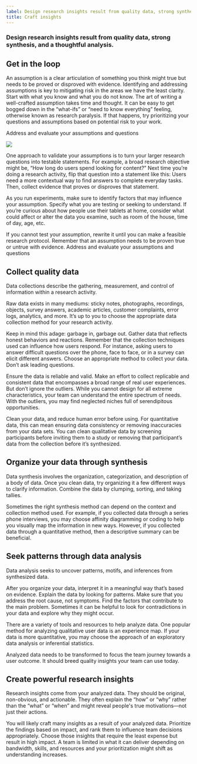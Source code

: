 ```yaml
---
label: Design research insights result from quality data, strong synthesis, and a thoughtful analysis.
title: Craft insights
---
```


### Design research insights result from quality data, strong synthesis, and a thoughtful analysis.

## Get in the loop

An assumption is a clear articulation of something you think might true but needs to be proved or disproved with evidence. Identifying and addressing assumptions is key to mitigating risk in the areas we have the least clarity. Start with what you know and what you do not know. The art of writing a well-crafted assumption takes time and thought. It can be easy to get bogged down in the “what-ifs” or “need to know everything” feeling, otherwise known as research paralysis. If that happens, try prioritizing your questions and assumptions based on potential risk to your work.

Address and evaluate your assumptions and questions

<GridWrapper col_lg="8" flex="true" bleed="true">
  <ClickableTile
    title="Carbon Design Kit"
    href="https://github.com/ibm/carbon-design-kit"
    type="resource">

![](images/sketch-icon.png)

  </ClickableTile>
</GridWrapper>

One approach to validate your assumptions is to turn your larger research questions into testable statements. For example, a broad research objective might be, “How long do users spend looking for content?” Next time you’re doing a research activity, flip that question into a statement like this: Users need a more contextual way to find answers to complete everyday tasks. Then, collect evidence that proves or disproves that statement.

As you run experiments, make sure to identify factors that may influence your assumption. Specify what you are testing or seeking to understand. If you’re curious about how people use their tablets at home, consider what could affect or alter the data you examine, such as room of the house, time of day, age, etc.

If you cannot test your assumption, rewrite it until you can make a feasible research protocol. Remember that an assumption needs to be proven true or untrue with evidence.
Address and evaluate your assumptions and questions

## Collect quality data

Data collections describe the gathering, measurement, and control of information within a research activity.

Raw data exists in many mediums: sticky notes, photographs, recordings, objects, survey answers, academic articles, customer complaints, error logs, analytics, and more. It’s up to you to choose the appropriate data collection method for your research activity.

Keep in mind this adage: garbage in, garbage out. Gather data that reflects honest behaviors and reactions. Remember that the collection techniques used can influence how users respond. For instance, asking users to answer difficult questions over the phone, face to face, or in a survey can elicit different answers. Choose an appropriate method to collect your data. Don’t ask leading questions.

Ensure the data is reliable and valid. Make an effort to collect replicable and consistent data that encompasses a broad range of real user experiences. But don’t ignore the outliers. While you cannot design for all extreme characteristics, your team can understand the entire spectrum of needs. With the outliers, you may find neglected niches full of serendipitous opportunities.

Clean your data, and reduce human error before using. For quantitative data, this can mean ensuring data consistency or removing inaccuracies from your data sets. You can clean qualitative data by screening participants before inviting them to a study or removing that participant’s data from the collection before it’s synthesized.

## Organize your data through synthesis

Data synthesis involves the organization, categorization, and description of a body of data. Once you clean data, try organizing it a few different ways to clarify information. Combine the data by clumping, sorting, and taking tallies.

Sometimes the right synthesis method can depend on the context and collection method used. For example, if you collected data through a series phone interviews, you may choose affinity diagramming or coding to help you visually map the information in new ways. However, if you collected data through a quantitative method, then a descriptive summary can be beneficial.

## Seek patterns through data analysis

Data analysis seeks to uncover patterns, motifs, and inferences from synthesized data.

After you organize your data, interpret it in a meaningful way that’s based on evidence. Explain the data by looking for patterns. Make sure that you address the root cause, not symptoms. Find the factors that contribute to the main problem. Sometimes it can be helpful to look for contradictions in your data and explore why they might occur.

There are a variety of tools and resources to help analyze data. One popular method for analyzing qualitative user data is an experience map. If your data is more quantitative, you may choose the approach of an exploratory data analysis or inferential statistics.

Analyzed data needs to be transformed to focus the team journey towards a user outcome. It should breed quality insights your team can use today.

## Create powerful research insights

Research insights come from your analyzed data. They should be original, non-obvious, and actionable. They often explain the “how” or “why” rather than the “what” or “when” and might reveal people's true motivations—not just their actions.

You will likely craft many insights as a result of your analyzed data. Prioritize the findings based on impact, and rank them to influence team decisions appropriately. Choose those insights that require the least expense but result in high impact. A team is limited in what it can deliver depending on bandwidth, skills, and resources and your prioritization might shift as understanding increases.

